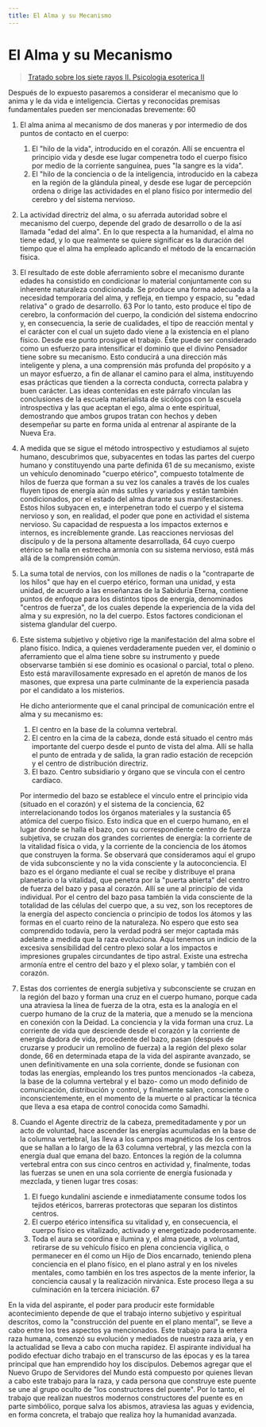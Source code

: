 ```yaml
---
title: El Alma y su Mecanismo
---
```


# El Alma y su Mecanismo

> [Tratado sobre los siete rayos II. Psicologia esoterica II](/tratador-sobre-los-siete-rayos-II/el-rayo-del-ego#es60)

Después de lo expuesto pasaremos a considerar el mecanismo que lo anima y le da vida e inteligencia. Ciertas y reconocidas premisas fundamentales pueden ser mencionadas brevemente: <Pin lang="es">60</Pin>

1. El alma anima al mecanismo de dos maneras y por intermedio de dos puntos de contacto en el cuerpo:
   1. El "hilo de la vida", introducido en el corazón. Allí se encuentra el principio vida y desde ese lugar compenetra todo el cuerpo físico por medio de la corriente sanguínea, pues "la sangre es la vida".
   2. El "hilo de la conciencia o de la inteligencia, introducido en la cabeza en la región de la glándula pineal, y desde ese lugar de percepción ordena o dirige las actividades en el plano físico por intermedio del cerebro y del sistema nervioso.
2. La actividad directriz del alma, o su aferrada autoridad sobre el mecanismo del cuerpo, depende del grado de desarrollo o de la así llamada "edad del alma". En lo que respecta a la humanidad, el alma no tiene edad, y lo que realmente se quiere significar es la duración del tiempo que el alma ha empleado aplicando el método de la encarnación física.
3. El resultado de este doble aferramiento sobre el mecanismo durante edades ha consistido en condicionar lo material conjuntamente con su inherente naturaleza condicionada. Se produce una forma adecuada a la necesidad temporaria del alma, y refleja, en tiempo y espacio, su "edad relativa" o grado de desarrollo. <Pin lang="en">63</Pin> Por lo tanto, esto produce el tipo de cerebro, la conformación del cuerpo, la condición del sistema endocrino y, en consecuencia, la serie de cualidades, el tipo de reacción mental y el carácter con el cual un sujeto dado viene a la existencia en el plano físico. Desde ese punto prosigue el trabajo. Éste puede ser considerado como un esfuerzo para intensificar el dominio que el divino Pensador tiene sobre su mecanismo. Esto conducirá a una dirección más inteligente y plena, a una comprensión más profunda del propósito y a un mayor esfuerzo, a fin de allanar el camino para el alma, instituyendo esas prácticas que tienden a la correcta conducta, correcta palabra y buen carácter. Las ideas contenidas en este párrafo vinculan las conclusiones de la escuela materialista de sicólogos con la escuela introspectiva y las que aceptan el ego, alma o ente espiritual, demostrando que ambos grupos tratan con hechos y deben desempeñar su parte en forma unida al entrenar al aspirante de la Nueva Era.
4. A medida que se sigue el método introspectivo y estudiamos al sujeto humano, descubrimos que, subyacentes en todas las partes del cuerpo humano y constituyendo una parte definida <Pin lang="es">61</Pin> de su mecanismo, existe un vehículo denominado "cuerpo etérico", compuesto totalmente de hilos de fuerza que forman a su vez los canales a través de los cuales fluyen tipos de energía aún más sutiles y variados y están también condicionados, por el estado del alma durante sus manifestaciones. Estos hilos subyacen en, e interpenetran todo el cuerpo y el sistema nervioso y son, en realidad, el poder que pone en actividad el sistema nervioso. Su capacidad de respuesta a los impactos externos e internos, es increíblemente grande. Las reacciones nerviosas del discípulo y de la persona altamente desarrollada, <Pin lang="en">64</Pin> cuyo cuerpo etérico se halla en estrecha armonía con su sistema nervioso, está más allá de la comprensión común.
5. La suma total de nervios, con los millones de nadis o la "contraparte de los hilos" que hay en el cuerpo etérico, forman una unidad, y esta unidad, de acuerdo a las enseñanzas de la Sabiduría Eterna, contiene puntos de enfoque para los distintos tipos de energía, denominados "centros de fuerza", de los cuales depende la experiencia de la vida del alma y su expresión, no la del cuerpo. Estos factores condicionan el sistema glandular del cuerpo.
6. Este sistema subjetivo y objetivo rige la manifestación del alma sobre el plano físico. Indica, a quienes verdaderamente pueden ver, el dominio o aferramiento que el alma tiene sobre su instrumento y puede observarse también si ese dominio es ocasional o parcial, total o pleno. Esto está maravillosamente expresado en el apretón de manos de los masones, que expresa una parte culminante de la experiencia pasada por el candidato a los misterios.

   He dicho anteriormente que el canal principal de comunicación entre el alma y su mecanismo es:

      1. El centro en la base de la columna vertebral.
      2. El centro en la cima de la cabeza, donde está situado el centro más importante del cuerpo desde el punto de vista del alma. Allí se halla el punto de entrada y de salida, la gran radio estación de recepción y el centro de distribución directriz.
      3. El bazo. Centro subsidiario y órgano que se vincula con el centro cardíaco.

   Por intermedio del bazo se establece el vínculo entre el principio vida (situado en el corazón) y el sistema de la conciencia, <Pin lang="es">62</Pin> interrelacionando todos los órganos materiales y la sustancia <Pin lang="en">65</Pin> atómica del cuerpo físico. Esto indica que en el cuerpo humano, en el lugar donde se halla el bazo, con su correspondiente centro de fuerza subjetiva, se cruzan dos grandes corrientes de energía: la corriente de la vitalidad física o vida, y la corriente de la conciencia de los átomos que construyen la forma. Se observará que consideramos aquí el grupo de vida subconsciente y no la vida consciente y la autoconciencia. El bazo es el órgano mediante el cual se recibe y distribuye el prana planetario o la vitalidad, que penetra por la "puerta abierta" del centro de fuerza del bazo y pasa al corazón. Allí se une al principio de vida individual. Por el centro del bazo pasa también la vida consciente de la totalidad de las células del cuerpo que, a su vez, son los receptores de la energía del aspecto conciencia o principio de todos los átomos y las formas en el cuarto reino de la naturaleza. No espero que esto sea comprendido todavía, pero la verdad podrá ser mejor captada más adelante a medida que la raza evoluciona. Aquí tenemos un indicio de la excesiva sensibilidad del centro plexo solar a los impactos e impresiones grupales circundantes de tipo astral. Existe una estrecha armonía entre el centro del bazo y el plexo solar, y también con el corazón.

7. Estas dos corrientes de energía subjetiva y subconsciente se cruzan en la región del bazo y forman una cruz en el cuerpo humano, porque cada una atraviesa la línea de fuerza de la otra, esta es la analogía en el cuerpo humano de la cruz de la materia, que a menudo se la menciona en conexión con la Deidad. La conciencia y la vida forman una cruz. La corriente de vida que desciende desde el corazón y la corriente de energía dadora de vida, procedente del bazo, pasan (después de cruzarse y producir un remolino de fuerza) a la región del plexo solar donde, <Pin lang="en">66</Pin> en determinada etapa de la vida del aspirante avanzado, se unen definitivamente en una sola corriente, donde se fusionan con todas las energías, empleando los tres puntos mencionados -la cabeza, la base de la columna vertebral y el bazo- como un modo definido de comunicación, distribución y control, y finalmente salen, consciente o inconscientemente, en el momento de la muerte o al practicar la técnica que lleva a esa etapa de control conocida como Samadhi.
8. Cuando el Agente directriz de la cabeza, premeditadamente y por un acto de voluntad, hace ascender las energías acumuladas en la base de la columna vertebral, las lleva a los campos magnéticos de los centros que se hallan a lo largo de la <Pin lang="es">63</Pin> columna vertebral, y las mezcla con la energía dual que emana del bazo. Entonces la región de la columna vertebral entra con sus cinco centros en actividad y, finalmente, todas las fuerzas se unen en una sola corriente de energía fusionada y mezclada, y tienen lugar tres cosas:
   1. El fuego kundalini asciende e inmediatamente consume todos los tejidos etéricos, barreras protectoras que separan los distintos centros.
   2. El cuerpo etérico intensifica su vitalidad y, en consecuencia, el cuerpo físico es vitalizado, activado y energetizado poderosamente.
   3. Toda el aura se coordina e ilumina y, el alma puede, a voluntad, retirarse de su vehículo físico en plena conciencia vigílica, o permanecer en él como un Hijo de Dios encarnado, teniendo plena conciencia en el plano físico, en el plano astral y en los niveles mentales, como también en los tres aspectos de la mente inferior, la conciencia causal y la realización nirvánica. Este proceso llega a su culminación en la tercera iniciación. <Pin lang="en">67</Pin>

En la vida del aspirante, el poder para producir este formidable acontecimiento depende de que el trabajo interno subjetivo y espiritual descritos, como la "construcción del puente en el plano mental", se lleve a cabo entre los tres aspectos ya mencionados. Este trabajo para la entera raza humana, comenzó su evolución y mediados de nuestra raza aria, y en la actualidad se lleva a cabo con mucha rapidez. El aspirante individual ha podido efectuar dicho trabajo en el transcurso de las épocas y es la tarea principal que han emprendido hoy los discípulos. Debemos agregar que el Nuevo Grupo de Servidores del Mundo está compuesto por quienes llevan a cabo este trabajo para la raza, y cada persona que construye este puente se une al grupo oculto de "los constructores del puente". Por lo tanto, el trabajo que realizan nuestros modernos constructores del puente es en parte simbólico, porque salva los abismos, atraviesa las aguas y evidencia, en forma concreta, el trabajo que realiza hoy la humanidad avanzada.
